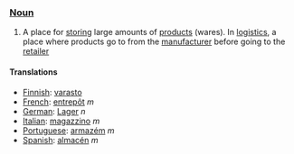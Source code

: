 === [[Noun]] ===

#A place for [[store|storing]] large amounts of [[product]]s (wares). In [[logistics]], a place where products go to from the [[manufacturer]] before going to the [[retailer]]

==== Translations ====

*[[Finnish]]: [[varasto]]
*[[French]]: [[entrepôt]] ''m''
*[[German]]: [[Lager]] ''n''
*[[Italian]]: [[magazzino]] ''m''
*[[Portuguese]]: [[armazém]] ''m''
*[[Spanish]]: [[almacén]] ''m''